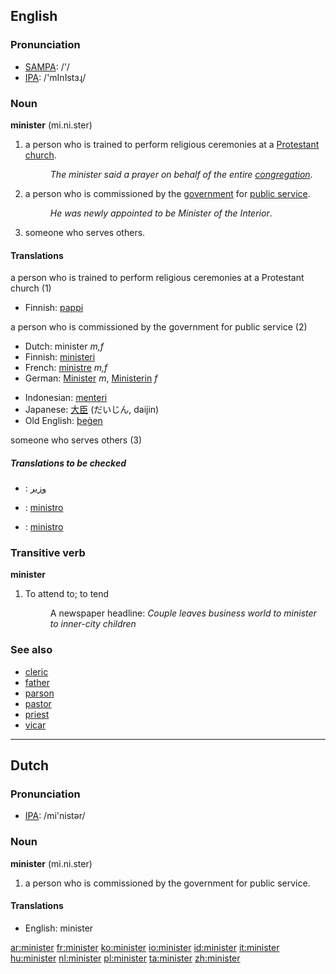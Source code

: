 ==English==

===Pronunciation===
*[[w:SAMPA|SAMPA]]: /'/
*[[w:IPA|IPA]]: /'mInIstɜɻ/

===Noun===
'''minister''' (mi.ni.ster)

#a person who is trained to perform religious ceremonies at a [[Protestant]] [[church]].
#:''The minister said a prayer on behalf of the entire [[congregation]]''.
#a person who is commissioned by the [[government]] for [[public service]].
#:''He was newly appointed to be Minister of the Interior''.
#someone who serves others.

====Translations====
;a person who is trained to perform religious ceremonies at a Protestant church (1)
{{top}}
*Finnish: [[pappi]]
{{mid}}
{{bottom}}

;a person who is commissioned by the government for public service (2)
{{top}}
*Dutch: minister ''m,f''
*Finnish: [[ministeri]]
*French: [[ministre]] ''m,f''
*German: [[Minister]] ''m'', [[Ministerin]] ''f''
{{mid}}
*Indonesian: [[menteri]]
*Japanese: [[大臣]] (だいじん, daijin)
*Old English: [[þegen|þeġen]]
{{bottom}}

;someone who serves others (3)
{{top}}
{{mid}}
{{bottom}}

=====Translations to be checked=====
{{checktrans}}

*{{ttbc|Arabic}}: [[وزير]]

*{{ttbc|Interlingua}}: [[ministro]]
*{{ttbc|Spanish}}: [[ministro]]


===Transitive verb===
'''minister'''
#To attend to; to tend
#:A newspaper headline: ''Couple leaves business world to minister to inner-city children''
===See also===
*[[cleric]]
*[[father]]
*[[parson]]
*[[pastor]]
*[[priest]]
*[[vicar]]

----

==Dutch==
===Pronunciation===
*[[w:IPA|IPA]]: /mi'nistər/

===Noun===
'''minister''' (mi.ni.ster)

#a person who is commissioned by the government for public service.

====Translations====
*English: minister

[[ar:minister]]
[[fr:minister]]
[[ko:minister]]
[[io:minister]]
[[id:minister]]
[[it:minister]]
[[hu:minister]]
[[nl:minister]]
[[pl:minister]]
[[ta:minister]]
[[zh:minister]]
